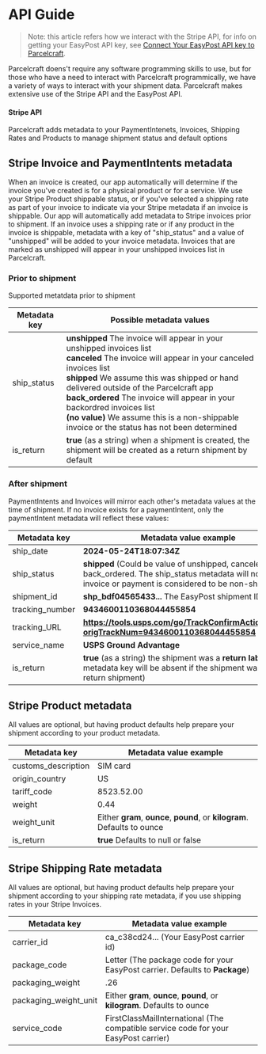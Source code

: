 # API Guide

> Note: this article refers how we interact with the Stripe API, for info on getting your EasyPost API key, see [Connect Your EasyPost API key to Parcelcraft](/getting-started/connect-easypost).

Parcelcraft doens't require any software programming skills to use, but for those who have a need to interact with Parcelcraft programmically, we have a variety of ways to interact with your shipment data.  Parcelcraft makes extensive use of the Stripe API and the EasyPost API. 

#### Stripe API

Parcelcraft adds metadata to your PaymentIntenets, Invoices, Shipping Rates and Products to manage shipment status and default options

## Stripe Invoice and PaymentIntents metadata


When an invoice is created, our app automatically will determine if the invoice you've created is for a physical product or for a service.  We use your Stripe Product shippable status, or if you've selected a shipping rate as part of your invoice to indicate via your Stripe metadata if an invoice is shippable.
Our app will automatically add metadata to Stripe invoices prior to shipment.  If an invoice uses a shipping rate or if any product in the invoice is shippable, metadata with a key of "ship_status" and a value of "unshipped" will be added to your invoice metadata.  Invoices that are marked as unshipped will appear in your unshipped invoices list in Parcelcraft.



### Prior to shipment

Supported metatdata prior to shipment


|Metadata key|Possible metadata values  |
|--|--|
| ship_status |**<span className="code">unshipped</span>** The invoice will appear in your unshipped invoices list <br/>**<span className="code">canceled</span>** The invoice will appear in your canceled invoices list  <br/>**<span className="code">shipped</span>** We assume this was shipped or hand delivered outside of the Parcelcraft app <br/>**<span className="code">back_ordered</span>** The invoice will appear in your backordred invoices list <br/>**<span className="code">(no value)</span>** We assume this is a non-shippable invoice or the status has not been determined <br/>|
|is_return  |<span className="code">**true**</span> (as a string) when a shipment is created, the shipment will be created as a return shipment by default |


### After shipment

PaymentIntents and Invoices will mirror each other's metadata values at the time of shipment.  If no invoice exists for a paymentIntent, only the paymentIntent metadata will reflect these values:


|Metadata key| Metadata value example  |
|--|--|
| ship_date | **2024-05-24T18:07:34Z** |
 | ship_status | **shipped** (Could be value of unshipped, canceled, back_ordered.  The ship_status metadata will not exist if invoice or payment is considered to be non-shippable) |
 | shipment_id | **shp_bdf04565433...** The EasyPost shipment ID |
 | tracking_number | **9434600110368044455854** |
 | tracking_URL | **https://tools.usps.com/go/TrackConfirmAction_input?origTrackNum=9434600110368044455854**  |
 | service_name | **USPS Ground Advantage** |
|is_return  | <span className="code">**true**</span> (as a string) the shipment was a **return label** (this metadata key will be absent if the shipment was not a return shipment) |



## Stripe Product metadata

All values are optional, but having product defaults help prepare your shipment according to your product metadata.

|Metadata key| Metadata value example  |
|--|--|
| customs_description | SIM card |
| origin_country | US |
| tariff_code | 8523.52.00 |
| weight | 0.44 |
| weight_unit | Either <span className="code">**gram**</span>, <span className="code">**ounce**</span>, <span className="code">**pound**</span>, or <span className="code">**kilogram**</span>.  Defaults to ounce |
| is_return | <span className="code">**true**</span> Defaults to null or false |


## Stripe Shipping Rate metadata

All values are optional, but having product defaults help prepare your shipment according to your shipping rate metadata, if you use shipping rates in your Stripe Invoices.

|Metadata key| Metadata value example  |
|--|--|
| carrier_id | ca_c38cd24... (Your EasyPost carrier id) |
| package_code | Letter (The package code for your EasyPost carrier. Defaults to <span className="code">**Package**</span>)  | 
| packaging_weight | .26 |
| packaging_weight_unit | Either <span className="code">**gram**</span>, <span className="code">**ounce**</span>, <span className="code">**pound**</span>, or <span className="code">**kilogram**</span>.  Defaults to ounce |
| service_code | FirstClassMailInternational (The compatible service code for your EasyPost carrier) |